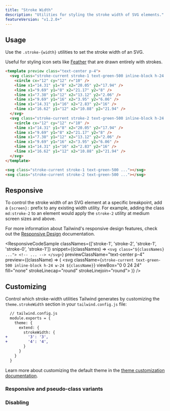 ```yaml
---
title: "Stroke Width"
description: "Utilities for styling the stroke width of SVG elements."
featureVersion: "v1.2.0+"
---
```





## Usage

Use the `.stroke-{width}` utilities to set the stroke width of an SVG.

Useful for styling icon sets like [Feather](https://feathericons.com/) that are drawn entirely with strokes.

```html
<template preview class="text-center p-4">
  <svg class="stroke-current stroke-1 text-green-500 inline-block h-24 w-24" viewBox="0 0 24 24" fill="none" stroke-linecap="round" stroke-linejoin="round">
    <circle cx="12" cy="12" r="10" />
    <line x1="14.31" y1="8" x2="20.05" y2="17.94" />
    <line x1="9.69" y1="8" x2="21.17" y2="8" />
    <line x1="7.38" y1="12" x2="13.12" y2="2.06" />
    <line x1="9.69" y1="16" x2="3.95" y2="6.06" />
    <line x1="14.31" y1="16" x2="2.83" y2="16" />
    <line x1="16.62" y1="12" x2="10.88" y2="21.94" />
  </svg>
  <svg class="stroke-current stroke-2 text-green-500 inline-block h-24 w-24" viewBox="0 0 24 24" fill="none" stroke-linecap="round" stroke-linejoin="round">
    <circle cx="12" cy="12" r="10" />
    <line x1="14.31" y1="8" x2="20.05" y2="17.94" />
    <line x1="9.69" y1="8" x2="21.17" y2="8" />
    <line x1="7.38" y1="12" x2="13.12" y2="2.06" />
    <line x1="9.69" y1="16" x2="3.95" y2="6.06" />
    <line x1="14.31" y1="16" x2="2.83" y2="16" />
    <line x1="16.62" y1="12" x2="10.88" y2="21.94" />
  </svg>
</template>

<svg class="stroke-current stroke-1 text-green-500 ..."></svg>
<svg class="stroke-current stroke-2 text-green-500 ..."></svg>
```

## Responsive

To control the stroke width of an SVG element at a specific breakpoint, add a `{screen}:` prefix to any existing width utility. For example, adding the class `md:stroke-2` to an element would apply the `stroke-2` utility at medium screen sizes and above.

For more information about Tailwind's responsive design features, check out the [Responsive Design](/docs/responsive-design) documentation.

<ResponsiveCodeSample
  classNames={['stroke-1', 'stroke-2', 'stroke-1', 'stroke-0', 'stroke-1']}
  snippet={(classNames) => `
    <svg class="${classNames} ...">
      <!-- ... -->
    </svg>
  `}
  previewClassName="text-center p-4"
  preview={(className) => (
    <svg className={`stroke-current text-green-500 inline-block h-24 w-24 ${className}`} viewBox="0 0 24 24" fill="none" strokeLinecap="round" strokeLinejoin="round">
      <circle cx="12" cy="12" r="10" />
      <line x1="14.31" y1="8" x2="20.05" y2="17.94" />
      <line x1="9.69" y1="8" x2="21.17" y2="8" />
      <line x1="7.38" y1="12" x2="13.12" y2="2.06" />
      <line x1="9.69" y1="16" x2="3.95" y2="6.06" />
      <line x1="14.31" y1="16" x2="2.83" y2="16" />
      <line x1="16.62" y1="12" x2="10.88" y2="21.94" />
    </svg>
  )}
/>

## Customizing

Control which stroke-width utilities Tailwind generates by customizing the `theme.strokeWidth` section in your `tailwind.config.js` file:

```diff
  // tailwind.config.js
  module.exports = {
    theme: {
      extend: {
        strokeWidth: {
+         '3': '3',
+         '4': '4',
        }
      }
    }
  }
```

Learn more about customizing the default theme in the [theme customization documentation](/docs/theme#customizing-the-default-theme).

### Responsive and pseudo-class variants

<Variants plugin="strokeWidth" name="stroke-width" />

### Disabling

<Disabling plugin="strokeWidth" name="stroke-width" />
